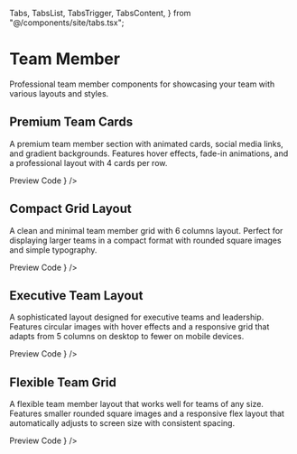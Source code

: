   Tabs,
  TabsList,
  TabsTrigger,
  TabsContent,
} from "@/components/site/tabs.tsx";

<HideTOC />

# Team Member

Professional team member components for showcasing your team with various layouts and styles.

## Premium Team Cards

A premium team member section with animated cards, social media links, and gradient backgrounds. Features hover effects, fade-in animations, and a professional layout with 4 cards per row.

<Tabs defaultValue="preview" className="">
  <TabsList>
    <TabsTrigger value="preview">Preview</TabsTrigger>
    <TabsTrigger value="code">Code</TabsTrigger>
  </TabsList>
  <TabsContent value="preview">
    <ComponentRenderer component={<TeamMemberSection />} />
  </TabsContent>
  <TabsContent value="code">
    <CodeBlock filePath="src/app/docs/teammember/teammember.tsx" />
  </TabsContent>
</Tabs>

## Compact Grid Layout

A clean and minimal team member grid with 6 columns layout. Perfect for displaying larger teams in a compact format with rounded square images and simple typography.

<Tabs defaultValue="preview" className="">
  <TabsList>
    <TabsTrigger value="preview">Preview</TabsTrigger>
    <TabsTrigger value="code">Code</TabsTrigger>
  </TabsList>
  <TabsContent value="preview">
    <ComponentRenderer component={<TeamMemberSection2 />} />
  </TabsContent>
  <TabsContent value="code">
    <CodeBlock filePath="src/app/docs/teammember/teammember2.tsx" />
  </TabsContent>
</Tabs>

## Executive Team Layout

A sophisticated layout designed for executive teams and leadership. Features circular images with hover effects and a responsive grid that adapts from 5 columns on desktop to fewer on mobile devices.

<Tabs defaultValue="preview" className="">
  <TabsList>
    <TabsTrigger value="preview">Preview</TabsTrigger>
    <TabsTrigger value="code">Code</TabsTrigger>
  </TabsList>
  <TabsContent value="preview">
    <ComponentRenderer component={<TeamMember3 />} />
  </TabsContent>
  <TabsContent value="code">
    <CodeBlock filePath="src/app/docs/teammember/teammember3.tsx" />
  </TabsContent>
</Tabs>

## Flexible Team Grid

A flexible team member layout that works well for teams of any size. Features smaller rounded square images and a responsive flex layout that automatically adjusts to screen size with consistent spacing.

<Tabs defaultValue="preview" className="">
  <TabsList>
    <TabsTrigger value="preview">Preview</TabsTrigger>
    <TabsTrigger value="code">Code</TabsTrigger>
  </TabsList>
  <TabsContent value="preview">
    <ComponentRenderer component={<TeamMember4 />} />
  </TabsContent>
  <TabsContent value="code">
    <CodeBlock filePath="src/app/docs/teammember/teammember4.tsx" />
  </TabsContent>
</Tabs>

